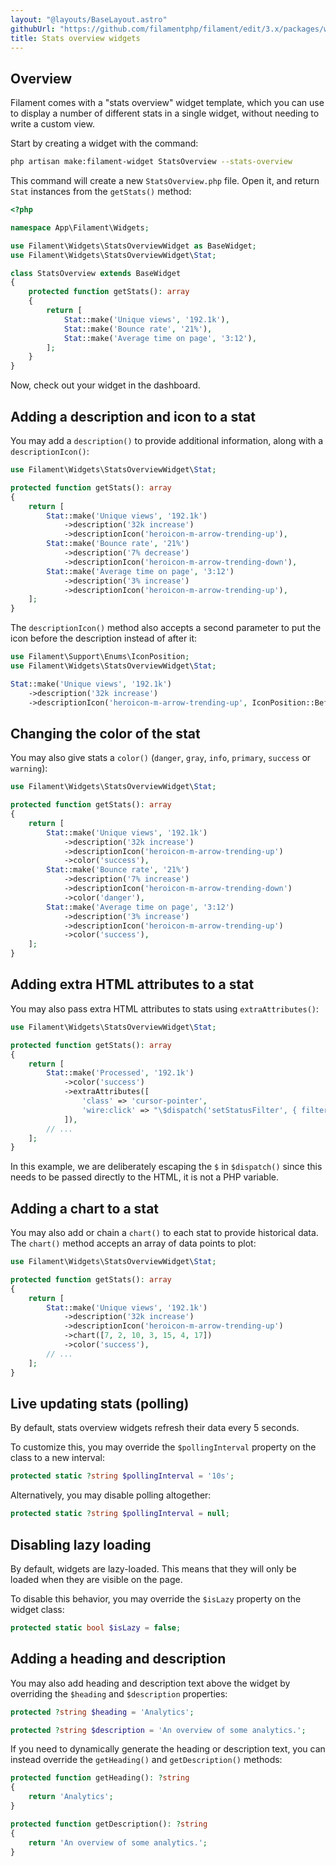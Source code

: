 ```yaml
---
layout: "@layouts/BaseLayout.astro"
githubUrl: "https://github.com/filamentphp/filament/edit/3.x/packages/widgets/docs/02-stats-overview.md"
title: Stats overview widgets
---
```


## Overview

Filament comes with a "stats overview" widget template, which you can use to display a number of different stats in a single widget, without needing to write a custom view.

Start by creating a widget with the command:

```bash
php artisan make:filament-widget StatsOverview --stats-overview
```

This command will create a new `StatsOverview.php` file. Open it, and return `Stat` instances from the `getStats()` method:

```php
<?php

namespace App\Filament\Widgets;

use Filament\Widgets\StatsOverviewWidget as BaseWidget;
use Filament\Widgets\StatsOverviewWidget\Stat;

class StatsOverview extends BaseWidget
{
    protected function getStats(): array
    {
        return [
            Stat::make('Unique views', '192.1k'),
            Stat::make('Bounce rate', '21%'),
            Stat::make('Average time on page', '3:12'),
        ];
    }
}
```

Now, check out your widget in the dashboard.

## Adding a description and icon to a stat

You may add a `description()` to provide additional information, along with a `descriptionIcon()`:

```php
use Filament\Widgets\StatsOverviewWidget\Stat;

protected function getStats(): array
{
    return [
        Stat::make('Unique views', '192.1k')
            ->description('32k increase')
            ->descriptionIcon('heroicon-m-arrow-trending-up'),
        Stat::make('Bounce rate', '21%')
            ->description('7% decrease')
            ->descriptionIcon('heroicon-m-arrow-trending-down'),
        Stat::make('Average time on page', '3:12')
            ->description('3% increase')
            ->descriptionIcon('heroicon-m-arrow-trending-up'),
    ];
}
```

The `descriptionIcon()` method also accepts a second parameter to put the icon before the description instead of after it:

```php
use Filament\Support\Enums\IconPosition;
use Filament\Widgets\StatsOverviewWidget\Stat;

Stat::make('Unique views', '192.1k')
    ->description('32k increase')
    ->descriptionIcon('heroicon-m-arrow-trending-up', IconPosition::Before)
```

## Changing the color of the stat

You may also give stats a `color()` (`danger`, `gray`, `info`, `primary`, `success` or `warning`):

```php
use Filament\Widgets\StatsOverviewWidget\Stat;

protected function getStats(): array
{
    return [
        Stat::make('Unique views', '192.1k')
            ->description('32k increase')
            ->descriptionIcon('heroicon-m-arrow-trending-up')
            ->color('success'),
        Stat::make('Bounce rate', '21%')
            ->description('7% increase')
            ->descriptionIcon('heroicon-m-arrow-trending-down')
            ->color('danger'),
        Stat::make('Average time on page', '3:12')
            ->description('3% increase')
            ->descriptionIcon('heroicon-m-arrow-trending-up')
            ->color('success'),
    ];
}
```

## Adding extra HTML attributes to a stat

You may also pass extra HTML attributes to stats using `extraAttributes()`:

```php
use Filament\Widgets\StatsOverviewWidget\Stat;

protected function getStats(): array
{
    return [
        Stat::make('Processed', '192.1k')
            ->color('success')
            ->extraAttributes([
                'class' => 'cursor-pointer',
                'wire:click' => "\$dispatch('setStatusFilter', { filter: 'processed' })",
            ]),
        // ...
    ];
}
```

In this example, we are deliberately escaping the `$` in `$dispatch()` since this needs to be passed directly to the HTML, it is not a PHP variable.

## Adding a chart to a stat

You may also add or chain a `chart()` to each stat to provide historical data. The `chart()` method accepts an array of data points to plot:

```php
use Filament\Widgets\StatsOverviewWidget\Stat;

protected function getStats(): array
{
    return [
        Stat::make('Unique views', '192.1k')
            ->description('32k increase')
            ->descriptionIcon('heroicon-m-arrow-trending-up')
            ->chart([7, 2, 10, 3, 15, 4, 17])
            ->color('success'),
        // ...
    ];
}
```

## Live updating stats (polling)

By default, stats overview widgets refresh their data every 5 seconds.

To customize this, you may override the `$pollingInterval` property on the class to a new interval:

```php
protected static ?string $pollingInterval = '10s';
```

Alternatively, you may disable polling altogether:

```php
protected static ?string $pollingInterval = null;
```

## Disabling lazy loading

By default, widgets are lazy-loaded. This means that they will only be loaded when they are visible on the page.

To disable this behavior, you may override the `$isLazy` property on the widget class:

```php
protected static bool $isLazy = false;
```

## Adding a heading and description

You may also add heading and description text above the widget by overriding the `$heading` and `$description` properties:

```php
protected ?string $heading = 'Analytics';

protected ?string $description = 'An overview of some analytics.';
```

If you need to dynamically generate the heading or description text, you can instead override the `getHeading()` and `getDescription()` methods:

```php
protected function getHeading(): ?string
{
    return 'Analytics';
}

protected function getDescription(): ?string
{
    return 'An overview of some analytics.';
}
```
